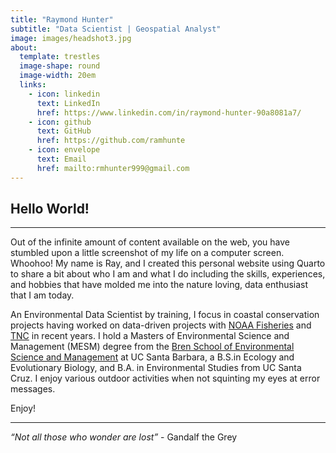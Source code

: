 ```yaml
---
title: "Raymond Hunter"
subtitle: "Data Scientist | Geospatial Analyst"
image: images/headshot3.jpg
about:
  template: trestles
  image-shape: round
  image-width: 20em
  links:
    - icon: linkedin
      text: LinkedIn
      href: https://www.linkedin.com/in/raymond-hunter-90a8081a7/
    - icon: github
      text: GitHub
      href: https://github.com/ramhunte
    - icon: envelope
      text: Email
      href: mailto:rmhunter999@gmail.com
---
```


## Hello World!

<hr class="custom-line">

Out of the infinite amount of content available on the web, you have stumbled upon a little screenshot of my life on a computer screen. Whoohoo! My name is Ray, and I created this personal website using Quarto to share a bit about who I am and what I do including the skills, experiences, and hobbies that have molded me into the nature loving, data enthusiast that I am today.

An Environmental Data Scientist by training, I focus in coastal conservation projects having worked on data-driven projects with [NOAA Fisheries](https://www.fisheries.noaa.gov/) and [TNC](https://www.nature.org/en-us/) in recent years. I hold a Masters of Environmental Science and Management (MESM) degree from the [Bren School of Environmental Science and Management](https://bren.ucsb.edu/masters-programs/master-environmental-science-and-management) at UC Santa Barbara, a B.S.in Ecology and Evolutionary Biology, and B.A. in Environmental Studies from UC Santa Cruz. I enjoy various outdoor activities when not squinting my eyes at error messages.

Enjoy!

<hr class="custom-line">

*"Not all those who wonder are lost"* - Gandalf the Grey

